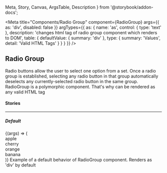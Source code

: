   Meta,
  Story,
  Canvas,
  ArgsTable,
  Description
} from '@storybook/addon-docs';

<Meta
  title="Components/Radio Group"
  component={RadioGroup}
  args={{
    as: 'div',
    disabled: false
  }}
  argTypes={{
    as: {
      name: 'as',
      control: { type: 'text' },
      description:
        'changes html tag of radio group component which renders to DOM',
      table: {
        defaultValue: { summary: 'div' },
        type: { summary: 'Values', detail: 'Valid HTML Tags' }
      }
    }
  }}
/>

## Radio Group

<p
  style={{
    color: 'white',
    padding: '10px',
    fontWeight: 'bold',
    borderRadius: '4px',
    backgroundColor: '#1B5193'
  }}
>
  Radio buttons allow the user to select one option from a set. Once a radio
  group is established, selecting any radio button in that group automatically
  deselects any currently-selected radio button in the same group. RadioGroup is
  a polymorphic component. That's why can be rendered as any valid HTML tag
</p>

#### Stories

<hr />

##### Default

<Canvas>
  <Story name="Default" inline={false}>
    {(args) => (
      <RadioGroup {...args} aria-label="fruits">
        <div
          style={{ display: 'flex', alignItems: 'center', marginRight: '10px' }}
        >
          <Radio
            disabled
            id="apple"
            value="apple"
            aria-labelledby="apple-label"
          />
          <label id="apple-label" htmlFor="apple">
            apple
          </label>
        </div>
        <div
          style={{ display: 'flex', alignItems: 'center', marginRight: '10px' }}
        >
          <Radio id="cherry" value="cherry" aria-labelledby="cherry-label" />
          <label id="cherry-label" htmlFor="cherry">
            cherry
          </label>
        </div>
        <div
          style={{ display: 'flex', alignItems: 'center', marginRight: '10px' }}
        >
          <Radio
            disabled
            id="orange"
            value="orange"
            aria-labelledby="orange-label"
          />
          <label id="orange-label" htmlFor="orange">
            orange
          </label>
        </div>
        <div
          style={{ display: 'flex', alignItems: 'center', marginRight: '10px' }}
        >
          <Radio id="banana" value="banana" aria-labelledby="banana-label" />
          <label id="banana-label" htmlFor="banana">
            banana
          </label>
        </div>
      </RadioGroup>
    )}
  </Story>
</Canvas>

<Description story="Default">
  Example of a default behavior of RadioGroup component. Renders as 'div' by
  default
</Description>

<ArgsTable story="Default" />
